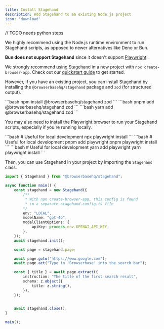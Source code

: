 ```yaml
---
title: Install Stagehand
description: Add Stagehand to an existing Node.js project
icon: 'download'
---
```


// TODO needs python steps

<Tip>

We highly recommend using the Node.js runtime environment to run Stagehand scripts, as opposed to newer alternatives like Deno or Bun. 

**Bun does not support Stagehand** since it doesn't support [Playwright](https://github.com/search?q=repo:oven-sh/bun+playwright&type=issues).

</Tip>

We strongly recommend using Stagehand in a new project with `npx create-browser-app`. Check out our [quickstart guide](https://docs.stagehand.dev/get_started/quickstart) to get started. 

However, if you have an existing project, you can install Stagehand by installing the `@browserbasehq/stagehand` package and `zod` (for structured output).

<Tabs>
	<Tab title="npm">
	```bash
	npm install @browserbasehq/stagehand zod
	```
	</Tab>
	<Tab title="pnpm">
	```bash
	pnpm add @browserbasehq/stagehand zod
	```
	</Tab>
	<Tab title="yarn">
	```bash
	yarn add @browserbasehq/stagehand zod
	```
	</Tab>
</Tabs>

You may also need to install the Playwright browser to run your Stagehand scripts, especially if you're running locally.

<Tabs>
	<Tab title="npm">
	```bash
	# Useful for local development
	npx playwright install
	```
	</Tab>
	<Tab title="pnpm">
	```bash
	# Useful for local development
	pnpm add playwright
	pnpm playwright install
	```
	</Tab>
	<Tab title="yarn">
	```bash
	# Useful for local development
	yarn add playwright
	yarn playwright install
	```
	</Tab>
</Tabs>

Then, you can use Stagehand in your project by importing the `Stagehand` class.

```typescript
import { Stagehand } from "@browserbasehq/stagehand";

async function main() {
	const stagehand = new Stagehand({
		/**
		 * With npx create-browser-app, this config is found 
		 * in a separate stagehand.config.ts file
		*/
		env: "LOCAL",
		modelName: "gpt-4o",
		modelClientOptions: {
			apiKey: process.env.OPENAI_API_KEY,
		},
	});
	await stagehand.init();

	const page = stagehand.page;

	await page.goto("https://www.google.com");
	await page.act("Type in 'Browserbase' into the search bar");

	const { title } = await page.extract({
		instruction: "The title of the first search result",
		schema: z.object({
			title: z.string(),
		}),
	});
	

	await stagehand.close();
}

main();
```



